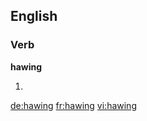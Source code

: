 ==English==

===Verb===
'''hawing'''

# {{present participle of|[[haw]]}}

[[de:hawing]]
[[fr:hawing]]
[[vi:hawing]]